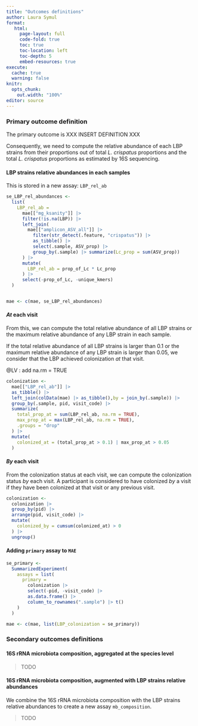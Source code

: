 ```yaml
---
title: "Outcomes definitions"
author: Laura Symul
format: 
   html:
     page-layout: full
     code-fold: true
     toc: true
     toc-location: left
     toc-depth: 5
     embed-resources: true
execute:
  cache: true
  warning: false
knitr:
  opts_chunk:
    out.width: "100%"
editor: source
---
```




### Primary outcome definition

The primary outcome is XXX INSERT DEFINITION XXX

Consequently, we need to compute the relative abundance of each LBP strains from their proportions out of total *L. crispatus* proportions and the total *L. crispatus* proportions as estimated by 16S sequencing. 


#### LBP strains relative abundances in each samples

This is stored in a new assay: `LBP_rel_ab`

```r

se_LBP_rel_abundances <- 
  list(
    LBP_rel_ab = 
      mae[["mg_ksanity"]] |> 
      filter(!is.na(LBP)) |> 
      left_join(
        mae[["amplicon_ASV_all"]] |> 
          filter(str_detect(.feature, "crispatus")) |> 
          as_tibble() |> 
          select(.sample, ASV_prop) |> 
          group_by(.sample) |> summarize(Lc_prop = sum(ASV_prop))
      ) |> 
      mutate(
        LBP_rel_ab = prop_of_Lc * Lc_prop
      ) |> 
      select(-prop_of_Lc, -unique_kmers) 
  )


mae <- c(mae, se_LBP_rel_abundances)

```


#### *At* each visit

From this, we can compute the total relative abundance of all LBP strains or the maximum relative abundance of any LBP strain in each sample. 

If the total relative abundance of all LBP strains is larger than 0.1 or the maximum relative abundance of any LBP strain is larger than 0.05, we consider that the LBP achieved colonization *at* that visit.

@LV : add na.rm = TRUE

```r

colonization <- 
  mae[["LBP_rel_ab"]] |> 
  as_tibble() |>
  left_join(colData(mae) |> as_tibble(),by = join_by(.sample)) |> 
  group_by(.sample, pid, visit_code) |> 
  summarize(
    total_prop_at = sum(LBP_rel_ab, na.rm = TRUE),
    max_prop_at = max(LBP_rel_ab, na.rm = TRUE),
    .groups = "drop"
  ) |> 
  mutate(
    colonized_at = (total_prop_at > 0.1) | max_prop_at > 0.05
  ) 

```


#### *By* each visit

From the colonization status at each visit, we can compute the colonization status *by* each visit. A participant is considered to have colonized *by* a visit if they have been colonized at that visit or any previous visit.

```r

colonization <- 
  colonization |> 
  group_by(pid) |> 
  arrange(pid, visit_code) |>
  mutate(
    colonized_by = cumsum(colonized_at) > 0
  ) |> 
  ungroup()

```

#### Adding `primary` assay to `MAE`


```r

se_primary <-
  SummarizedExperiment(
    assays = list(
      primary = 
        colonization |> 
        select(-pid, -visit_code) |> 
        as.data.frame() |> 
        column_to_rownames(".sample") |> t()
    )
  )

mae <- c(mae, list(LBP_colonization = se_primary))

```

### Secondary outcomes definitions

#### 16S rRNA microbiota composition, aggregated at the species level

> TODO

#### 16S rRNA microbiota composition, augmented with LBP strains relative abundances

We combine the 16S rRNA microbiota composition with the LBP strains relative abundances to create a new assay `mb_composition`.

> TODO

